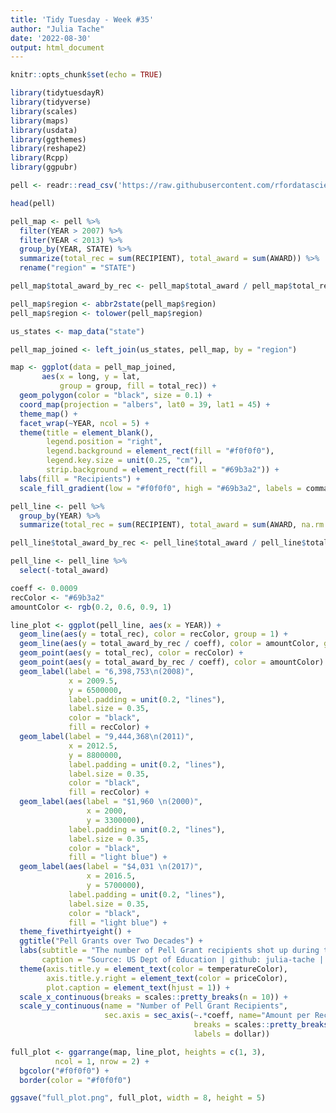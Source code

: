 ```yaml
---
title: 'Tidy Tuesday - Week #35'
author: "Julia Tache"
date: '2022-08-30'
output: html_document
---
```


```r
knitr::opts_chunk$set(echo = TRUE)
```

```r

library(tidytuesdayR)
library(tidyverse)
library(scales)
library(maps)
library(usdata)
library(ggthemes)
library(reshape2)
library(Rcpp)
library(ggpubr)

pell <- readr::read_csv('https://raw.githubusercontent.com/rfordatascience/tidytuesday/master/data/2022/2022-08-30/pell.csv')

head(pell)

```

```r

pell_map <- pell %>%
  filter(YEAR > 2007) %>%
  filter(YEAR < 2013) %>%
  group_by(YEAR, STATE) %>%
  summarize(total_rec = sum(RECIPIENT), total_award = sum(AWARD)) %>%
  rename("region" = "STATE")

pell_map$total_award_by_rec <- pell_map$total_award / pell_map$total_rec

pell_map$region <- abbr2state(pell_map$region)
pell_map$region <- tolower(pell_map$region)

us_states <- map_data("state")

pell_map_joined <- left_join(us_states, pell_map, by = "region")

```


```r

map <- ggplot(data = pell_map_joined,
       aes(x = long, y = lat,
           group = group, fill = total_rec)) +
  geom_polygon(color = "black", size = 0.1) +
  coord_map(projection = "albers", lat0 = 39, lat1 = 45) +
  theme_map() +
  facet_wrap(~YEAR, ncol = 5) +
  theme(title = element_blank(),
        legend.position = "right",
        legend.background = element_rect(fill = "#f0f0f0"),
        legend.key.size = unit(0.25, "cm"),
        strip.background = element_rect(fill = "#69b3a2")) +
  labs(fill = "Recipients") +
  scale_fill_gradient(low = "#f0f0f0", high = "#69b3a2", labels = comma)

```

```r

pell_line <- pell %>%
  group_by(YEAR) %>%
  summarize(total_rec = sum(RECIPIENT), total_award = sum(AWARD, na.rm = TRUE))

pell_line$total_award_by_rec <- pell_line$total_award / pell_line$total_rec

pell_line <- pell_line %>%
  select(-total_award)

```


```r

coeff <- 0.0009
recColor <- "#69b3a2"
amountColor <- rgb(0.2, 0.6, 0.9, 1)

line_plot <- ggplot(pell_line, aes(x = YEAR)) +
  geom_line(aes(y = total_rec), color = recColor, group = 1) + 
  geom_line(aes(y = total_award_by_rec / coeff), color = amountColor, group = 1) +
  geom_point(aes(y = total_rec), color = recColor) + 
  geom_point(aes(y = total_award_by_rec / coeff), color = amountColor) +
  geom_label(label = "6,398,753\n(2008)", 
             x = 2009.5,
             y = 6500000,
             label.padding = unit(0.2, "lines"),
             label.size = 0.35,
             color = "black",
             fill = recColor) +
  geom_label(label = "9,444,368\n(2011)", 
             x = 2012.5,
             y = 8800000,
             label.padding = unit(0.2, "lines"),
             label.size = 0.35,
             color = "black",
             fill = recColor) +
  geom_label(aes(label = "$1,960 \n(2000)", 
                 x = 2000,
                 y = 3300000),
             label.padding = unit(0.2, "lines"),
             label.size = 0.35,
             color = "black",
             fill = "light blue") +
  geom_label(aes(label = "$4,031 \n(2017)", 
                 x = 2016.5,
                 y = 5700000),
             label.padding = unit(0.2, "lines"),
             label.size = 0.35,
             color = "black",
             fill = "light blue") +
  theme_fivethirtyeight() +
  ggtitle("Pell Grants over Two Decades") +
  labs(subtitle = "The number of Pell Grant recipients shot up during the recession in 2008 and \nthe amount granted to each recipient has more than doubled from 2000 to 2017.",
       caption = "Source: US Dept of Education | github: julia-tache | Aug 30th, 2022") +
  theme(axis.title.y = element_text(color = temperatureColor),
        axis.title.y.right = element_text(color = priceColor),
        plot.caption = element_text(hjust = 1)) +
  scale_x_continuous(breaks = scales::pretty_breaks(n = 10)) +
  scale_y_continuous(name = "Number of Pell Grant Recipients",
                     sec.axis = sec_axis(~.*coeff, name="Amount per Recipient",
                                         breaks = scales::pretty_breaks(n = 5), 
                                         labels = dollar)) 

```

```r

full_plot <- ggarrange(map, line_plot, heights = c(1, 3),
          ncol = 1, nrow = 2) +
  bgcolor("#f0f0f0") +
  border(color = "#f0f0f0")

ggsave("full_plot.png", full_plot, width = 8, height = 5)

```

